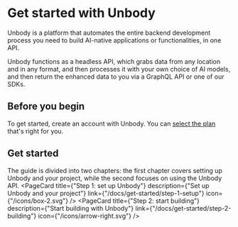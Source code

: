 
# Get started with Unbody

Unbody is a platform that automates the entire backend development process you need to build AI-native applications or functionalities, in one API.

Unbody functions as a headless API, which grabs data from any location and in any format, and then processes it with your own choice of AI models, and then return the enhanced data to you via a GraphQL API or one of our SDKs.

## Before you begin
To get started, create an account with Unbody. You can [select the plan](https://unbody.io/pricing) that's right for you.

## Get started
The guide is divided into two chapters: the first chapter covers setting up Unbody and your project, while the second focuses on using the Unbody API.
<PageItems>
    <PageCard
        title={"Step 1: set up Unbody"}
        description={"Set up Unbody and your project"}
        link={"/docs/get-started/step-1-setup"}
        icon={"/icons/box-2.svg"}
    />
    <PageCard
        title={"Step 2: start building"}
        description={"Start building with Unbody"}
        link={"/docs/get-started/step-2-building"}
        icon={"/icons/arrow-right.svg"}
    />
</PageItems>
